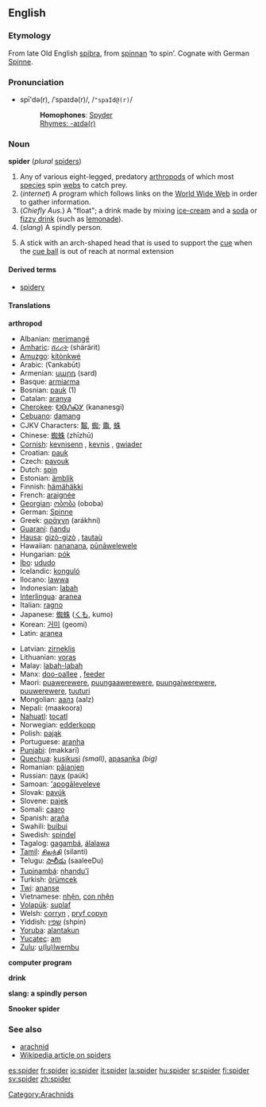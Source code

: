 ==English==

===Etymology===
From late Old English [[spiþra]], from [[spinnan]] ‘to spin’.  Cognate with German [[Spinne]].

===Pronunciation===
*spī'də(r), /ˈspaɪdə(r)/, /<tt>"spaId@(r)</tt>/
*:'''Homophones''': [[Spyder]]<!-- various sports cars [proper noun?] -->
*:[[Rhymes:English:-aɪdə(r)|Rhymes: -aɪdə(r)]]

===Noun===
'''spider''' (''plural'' [[spiders]])

#Any of various eight-legged, predatory [[arthropod]]s of which most [[species]] spin [[web]]s to catch prey.
# (''internet'') A program which follows links on the [[World Wide Web]] in order to gather information.
# (''Chiefly Aus.'') A "float"; a drink made by mixing [[ice-cream]] and a [[soda]] or [[fizzy drink]] (such as [[lemonade]]).
#(''slang'') A spindly person.
#{{snooker}} A stick with an arch-shaped head that is used to support the [[cue]] when the [[cue ball]] is out of reach at normal extension
====Derived terms====
*[[spidery]]

====Translations====

'''arthropod'''
{{top}}
*Albanian: [[merimangë]] {{f}}
*[[Amharic]]: [[ሸረሪት]] (shärärit)
*[[Amuzgo]]: [[kítònkwé]]
*Arabic: {{ARchar|[[عنكبوت]]}} (ʕankabūt)
*Armenian: [[սարդ]] (sard)
*Basque: [[armiarma]]
*Bosnian: [[pauk]] {{m}} (1)
*Catalan: [[aranya]] {{f}}
*[[Cherokee]]: [[ᎧᎾᏁᏍᎩ]] (kananesgi)
*[[Cebuano]]: [[damang]]
*CJKV Characters: [[鼅]], [[蜘]]; [[鼄]], [[蛛]]<!-- commas separate different forms of same character; semicolons separate unrelated characters -->
*Chinese: [[蜘蛛]] (zhīzhū)
*[[Cornish]]: [[kevnisenn]] {{f}}, [[kevnis]] {{m}}, [[gwiader]] {{m}}
*Croatian: [[pauk]] {{m}}
*Czech: [[pavouk]] {{m}}
*Dutch: [[spin#Dutch|spin]]
*Estonian: [[ämblik]]
*Finnish: [[hämähäkki]]
*French: [[araignée]] {{f}}
*[[Georgian]]: [[ობობა]] (oboba)
*German: [[Spinne]] {{f}}
*Greek: [[αράχνη]] (arákhni) {{f}}
*[[Guaraní]]: [[ñandu]]
*[[Hausa]]: [[gizò-gizò]] {{m}}, [[tautaù]] {{m}}
*Hawaiian: [[nananana]], [[pūnāwelewele]]
*Hungarian: [[pók]]
*[[Ibo]]: [[ududo]]
*Icelandic: [[konguló]]
*Ilocano: [[lawwa]]
*Indonesian: [[labah]]
*[[Interlingua]]: [[aranea]]
*Italian: [[ragno]] {{m}}
*Japanese: [[蜘蛛]] ([[くも]], kumo)
*Korean: [[거미]] (geomi)
*Latin: [[aranea]] {{f}}
{{mid}}
*Latvian: [[zirneklis]]
*Lithuanian: [[voras]] {{m}}
*Malay: [[labah-labah]]
*Manx: [[doo-oallee]] {{f}}, [[feeder]] {{m}}
*Maori: [[puawerewere]], [[puungaawerewere]], [[puungaiwerewere]], [[puuwerewere]], [[tuuturi]]
*Mongolian: [[аалз]] (aalz)
*Nepali: (maakoora)
*[[Nahuatl]]: [[tocatl]]
*Norwegian: [[edderkopp]] {{m}}
*Polish: [[pająk]] {{m}}
*Portuguese: [[aranha]] {{f}}
*[[Punjabi]]: (makkarī)
*[[Quechua]]: [[kusikusi]] ''(small)'', [[apasanka]] ''(big)''
*Romanian: [[păianjen]] {{m}}
*Russian: [[паук]] (paúk) {{m}}
*Samoan: [['apogāleveleve]]
*Slovak: [[pavúk]]
*Slovene: [[pajek]] {{m}}
*Somali: [[caaro]]
*Spanish: [[araña]] {{f}}
*Swahili: [[buibui]]
*Swedish: [[spindel]]
*Tagalog: [[gagambá]], [[álalawa]]
*[[Tamil]]: [[சிலந்தி]] (silanti)
*Telugu: [[సాలీడు]] (saaleeDu)
*[[Tupinambá]]: [[nhandu'ĩ]]
*Turkish: [[örümcek]]
*[[Twi]]: [[ananse]]
*Vietnamese: [[nhện]], [[con nhện]]
*[[Volapük]]: [[suplaf]]
*Welsh: [[corryn]] {{m}}, [[pryf copyn]] {{m}}
*Yiddish: [[שפין]] (shpin) {{f}}
*[[Yoruba]]: [[alantakun]]
*[[Yucatec]]: [[am]]
*[[Zulu]]: [[u(lu)lwembu]]
{{bottom}}

'''computer program'''
{{top}}
{{mid}}
{{bottom}}

'''drink'''
{{top}}
{{mid}}
{{bottom}}

'''slang: a spindly person'''
{{top}}
{{mid}}
{{bottom}}

'''Snooker spider'''
{{top}}
{{mid}}
{{bottom}}

===See also===
*[[arachnid]]
*[[w:spider|Wikipedia article on spiders]]

[[Category:Arachnids]]

[[es:spider]]
[[fr:spider]]
[[io:spider]]
[[it:spider]]
[[la:spider]]
[[hu:spider]]
[[sr:spider]]
[[fi:spider]]
[[sv:spider]]
[[zh:spider]]